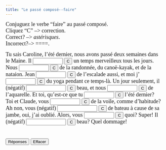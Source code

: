```yaml
---
title: "Le passé composé--faire"
---
```


<p align=left><font face="Garamond" size="4">Conjuguez le verbe "faire" 
        au passé composé.<br>
        Cliquez "C" --&gt; correction.<br>
        Correct? --&gt; *astérisques*. <br>
        Incorrect?--&gt; ====.</font></p>

 <form action="" method=post>
              <font face="Garamond" size="4">Tu sais Caroline, l'été dernier, 
              nous avons passé deux semaines dans le Maine. Il 
              <input size=9 name=item1>
              <input onClick="dasher(form.item1, 'a fait')" type=button value=C name=Button>
              un temps merveilleux tous les jours. Nous 
              <input size=9 name=item2>
              <input onClick="dasher(form.item2, 'avons fait')" type=button value=C name=Button>
              de la randonnée, du canoë-kayak, et de la nataion. Jean 
              <input size=9 
      name=item3>
              <input onClick="dasher(form.item3, 'a fait')" type=button value=C name=Button>
              de l'escalade aussi, et moi j' 
              <input size=9 name=item4>
              <input onClick="dasher(form.item4, 'ai fait')" type=button value=C name=Button>
              du yoga pendant ce temps-là. Un jour seulement, il (négatif) 
              <input size=13 
      name=item5>
              <input onClick="dasher(form.item5, 'n\'a pas fait')" type=button value=C name=Button>
              beau, et nous 
              <input size=9 name=item6>
              <input onClick="dasher(form.item6, 'avons fait')" type=button value=C name=Button>
              de l'aquarelle. Et toi, qu'est-ce que tu 
              <input size=9 name=item7>
              <input onClick="dasher(form.item7, 'as fait')" type=button value=C name=Button>
              l'été dernier? Toi et Claude, vous 
              <input size=9 name=item8>
              <input onClick="dasher(form.item8, 'avez fait')" type=button value=C name=Button>
              de la voile, comme d'habitude? Ah non, vous (négatif) 
              <input size=13 
      name=item9>
              <input onClick="dasher(form.item9, 'n\'avez pas fait')" type=button value=C name=Button>
              de bateau à cause de sa jambe, oui, j'ai oublié. Alors, vous 
              <input size=9 
      name=item10>
              <input onClick="dasher(form.item10, 'avez fait')" type=button value=C name=Button>
              quoi? Super! Il (négatif) 
              <input size=13 name=item11>
              <input onClick="dasher(form.item11, 'n\'a pas fait')" type=button value=C name=Button>
              beau? Quel dommage! <br>
              <br>
              <br>
              <input onClick="form.item1.value='a fait';form.item2.value='avons fait';form.item3.value='a fait';form.item4.value='ai fait';form.item5.value='n\'a pas fait';form.item6.value='avons fait';form.item7.value='as fait';form.item8.value='avez fait';form.item9.value='n\'avez pas fait';form.item10.value='avez fait';form.item11.value='n\'a pas fait';" type=button value="Réponses" name=Button>
              <input onClick="form.item1.value='';form.item2.value='';form.item3.value='';form.item4.value='';form.item5.value='';form.item6.value='';form.item7.value='';form.item8.value='';form.item9.value='';form.item10.value='';form.item11.value='';" type=button value="Effacer" name=Button>
              </font> 
            </form>

<SCRIPT Language="JavaScript">
//  This code is based on George Mitrevski's original CLOZE code.  
//  Dennie Hoopingarner modified it to provide more detailed feedback about the user's responses, 
//  in a manner similar to the Dasher program.
//  You are welcome to use and modify this code, but please give credit where credit is due. 
//  Dennie Hoopingarner, Michigan State University  hooping4@msu.edu
//  Content by: Alison Murray Levine, University of Virginia, alevine@virginia.edu, 
function dasher(Student, Correct) {
var studentAnswer = Student.value;
var correctAnswer = Correct;
result = ""
for (var c = 0; c< correctAnswer.length; c ++) {
	var CorrectX = correctAnswer.charAt(c);
	var StudentX = studentAnswer.charAt(c);
	if (CorrectX == StudentX) {
	result = result + CorrectX;
	}
	else {
	result = result +  "=";
	}
}
Student.value = result;
    if (studentAnswer == correctAnswer){
    Student.value = "*" + studentAnswer + "*";
    }
}

<!-- done hiding --></SCRIPT>